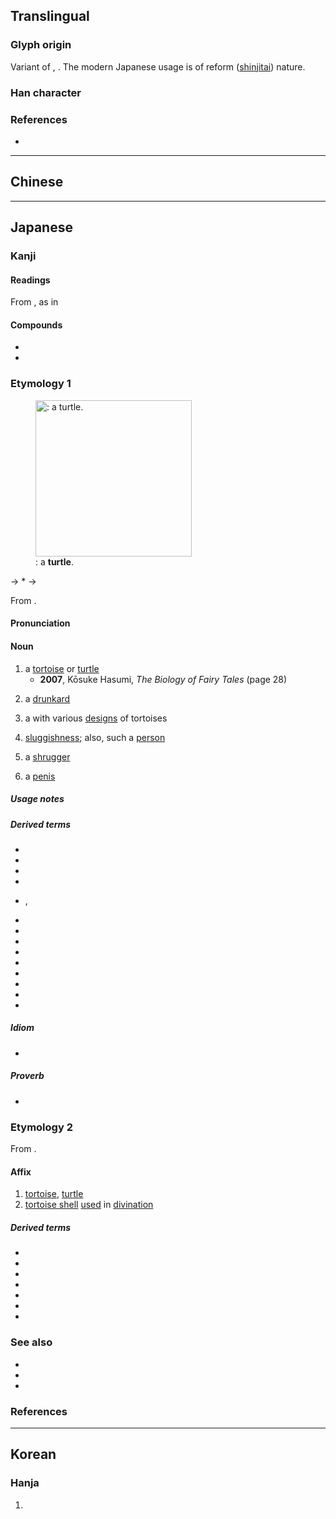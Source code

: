 {{also|龜}}
{{character info}}
{{character info|⻲}}
<!-- may be replaced by zh-forms -->
==Translingual==
{{stroke order|strokes=11|type=animate}}
{{Han simplified forms|龜|亀|龟}}

===Glyph origin===
Variant of {{l|mul|龜}}, {{Han simp|龜|nocap=1}}. The modern Japanese usage is of reform ([[shinjitai]]) nature.

===Han character===
{{Han char|rn=213|rad=亀|as=0|sn=11|var=2|four=27716|canj=NWLU|ids=⿻龟日}}

===References===
* {{Han ref|kx=0142.281|dkj=00210|hdz=80010.190|uh=4E80|ud=20096}}

----

==Chinese==
{{zh-see|龜|v}}

----

==Japanese==
{{ja-kanji forms|亀|龜}}

===Kanji===
{{ja-kanji|grade=c|rs=乙10|kyu=龜}}

====Readings====
{{ja-readings
|goon=き
|kanon=き
|kun=かめ-
|nanori=あま, すすむ, ひさ, ひさし
}}
From {{cog|ltc|-}} {{ltc-l|龜|id=2}}, as in {{m|ja|亀茲|tr=Kyūji}}
{{ja-readings
|goon=く
|kanon=きゅう<きう
}}<!--
{{ja-readings
|goon=こん
|kanon=きん
}}-->

====Compounds====
* {{ja-r|神%亀|^じん%き}}
* {{ja-r|金亀子|コガネムシ}}

===Etymology 1===
{{ja-kanjitab|yomi=k|かめ}}
[[File:Sea Turtle side - Churaumi Aquarium.jpg|thumb|250px|{{m|ja|亀|tr=kame}}: a '''turtle'''.]]

{{IPAfont|⟨kame<sub>2</sub>⟩}} → *{{IPAchar|/kaməɨ/}} → {{IPAchar|/kame/}}

From {{inh|ja|ojp|sort=かめ|-}}.

====Pronunciation====
{{ja-pron|かめ|acc=1|acc_ref=DJR,NHK}}

====Noun====
{{ja-noun|かめ|カメ}}

# a [[tortoise]] or [[turtle]] {{gl|[[land]] or [[marine]] [[reptile]] with a [[shell]]}}
#* '''2007''', Kōsuke Hasumi, ''The Biology of Fairy Tales'' (page 28)
#*: {{ja-usex|休んで負けてしまったウサギと休まず走って勝利した'''カメ'''。|やすんで まけて しまった ウサギ と やすまず はしって しょうり した '''カメ'''。|The '''tortoise''' that ran without resting and won, and the hare that rested and lost.}}
# {{lb|ja|sort=かめ|by extension|figurative|as [[turtle]]s are thought to be [[good]] [[drinker]]s}} a [[drunkard]]
# a {{m|ja|家紋|tr=kamon||[[family]] [[crest]]}} with various [[design]]s of tortoises
# {{lb|ja|figurative}} [[sluggishness]]; also, such a [[person]]
# a [[shrugger]]
# {{lb|ja|sort=かめ|slang|as it [[resemble]]s a turtle's [[neck]]}} a [[penis]]

=====Usage notes=====
{{U:ja:biology|カメ}}

=====Derived terms=====
{{der-top3}}
* {{ja-r|亀%卜|かめ%うら}}
* {{ja-r|亀 鳴く|かめ なく}}
* {{ja-r|亀の子|かめ の こ}}
* {{ja-r|亀の甲|かめ の こう}}
* {{ja-r|亀の手|かめ の て|rom=-}}, {{ja-r|石蜐|カメ ノ テ}}
* {{ja-r|がめ}}
* {{ja-r|石%亀|イシ%ガメ}}
* {{ja-r|海%亀|ウミ%ガメ}}
* {{ja-r|阿%亀|お%かめ}}
* {{ja-r|神%亀|しん%かめ}}
* {{ja-r|銭%亀|ゼニ%ガメ}}
* {{ja-r|鶴%亀|つる%かめ}}
* {{ja-r|出歯%亀|でば%かめ}}
* {{ja-r|花%亀%虫|ハナ%ガメ%ムシ}}
{{der-bottom}}

=====Idiom=====
* {{ja-r|亀の年を鶴が羨む|かめ の とし を つる が うらやむ}}

=====Proverb=====
* {{ja-r|鶴は千%年%亀は万%年|つる は せん%ねん% かめ は まん%ねん}}

===Etymology 2===
{{ja-kanjitab|yomi=o|き}}

From {{der|ja|ltc|sort=き|-}} {{ltc-l|龜|id=1}}.

====Affix====
{{ja-pos|affix|き}}

# [[tortoise]], [[turtle]]
# [[tortoise shell]] [[use]]d in [[divination]]

=====Derived terms=====
{{der-top3}}
* {{ja-r|亀%鑑|き%かん}}
* {{ja-r|亀%甲|きっ%こう}}
* {{ja-r|亀%頭|き%とう}}
* {{ja-r|亀%卜|き%ぼく}}
* {{ja-r|亀%裂|き%れつ}}
* {{ja-r|神%亀|しん%き}}
* {{ja-r|盲%亀|もう%き}}
{{der-bottom}}

===See also===
* {{ja-r|タートル}}
* {{ja-r|トータス}}
* {{ja-r|鼈|スッポン}}

===References===
<references/>

----

==Korean==

===Hanja===
{{ko-hanja|hangeul=[[귀]], [[균]]|rv=gwi, gyun|mr=kwi, kyun}}

# {{rfdef|ko|sort=龜00}}

[[Category:CJKV radicals| ]]